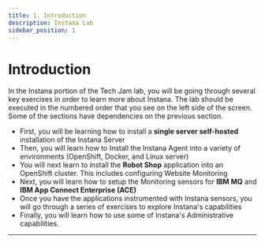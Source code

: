 ```yaml
---
title: 1. Introduction
description: Instana Lab
sidebar_position: 1
---
```


# Introduction

In the Instana portion of the Tech Jam lab, you will be going through several
key exercises in order to learn more about Instana. The lab should be executed
in the numbered order that you see on the left side of the screen. Some of the
sections have dependencies on the previous section.

- First, you will be learning how to install a **single server self-hosted**
  installation of the Instana Server
- Then, you will learn how to Install the Instana Agent into a variety of
  environments (OpenShift, Docker, and Linux server)
- You will next learn to install the **Robot Shop** application into an
  OpenShift cluster. This includes configuring Website Monitoring
- Next, you will learn how to setup the Monitoring sensors for **IBM MQ** and
  **IBM App Connect Enterprise \(ACE\)**
- Once you have the applications instrumented with Instana sensors, you will go
  through a series of exercises to explore Instana's capabilities
- Finally, you will learn how to use some of Instana's Administrative
  capabilities.

---
